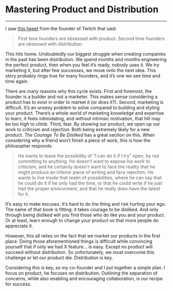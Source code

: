 

# Mastering Product and Distribution

<PublicationInfo
	slug="mastering-product-and-distribution"
	publishDate="October 10th, 2022"
/>

---

I saw [this tweet](https://twitter.com/justinkan/status/1059989657218248704?lang=en) from the founder of Twitch that said:

> First time founders are obsessed with product.
> Second time founders are obsessed with distribution.

This hits home. Undoubtedly our biggest struggle when creating companies in the past has been distribution. We spend months and months engineering the perfect product, then when you feel it’s ready, nobody uses it. We try marketing it, but after few successes, we move onto the next idea. This story probably rings true for many founders, and it’s one we see time and time again.

There are many reasons why this cycle exists. First and foremost, the founder is a builder and not a marketer. This makes sense considering a product has to exist in order to market it (or does it?). Second, marketing is difficult. It’s an unsexy problem to solve compared to building and styling your product. There’s a whole world of marketing knowledge and expertise to learn, it feels intimidating, and without intrinsic motivation, that hill may be too high to climb. Third, fear. By showing our product, we open up our work to criticism and rejection. Both being extremely likely for a new product. _The Courage To Be Disliked_ has a great section on this. When considering why a friend won’t finish a piece of work, this is how the philosopher responds:

> He wants to leave the possibility of “I can do it if I try” open, by not committing to anything. He doesn’t want to expose his work to criticism, and he certainly doesn’t want to face the reality that he might produce an inferior piece of writing and face rejection. He wants to live inside that realm of possibilities, where he can say that he could do it if he only had the time, or that he could write if he just had the proper environment, and that he really does have the talent for it.

It’s easy to make excuses. It’s hard to do the thing and risk hurting your ego. The name of that book is fitting: it takes courage to be disliked. And only through being disliked will you find those who do like you and your product. Or at least, learn enough to change your product so that more people do appreciate it.

However, this all relies on the fact that we market our products in the first place. Doing those aforementioned things is difficult while convincing yourself that if only we had X feature… is easy. Except no product will succeed without distribution. So unfortunately, we must overcome this challenge or let our product die. Distribution is key.

Considering this is key, so my co-founder and I put together a simple plan. I focus on product, he focuses on distribution. Outlining the separation of concerns, while also enabling and encouraging collaboration, is our recipe for success.
